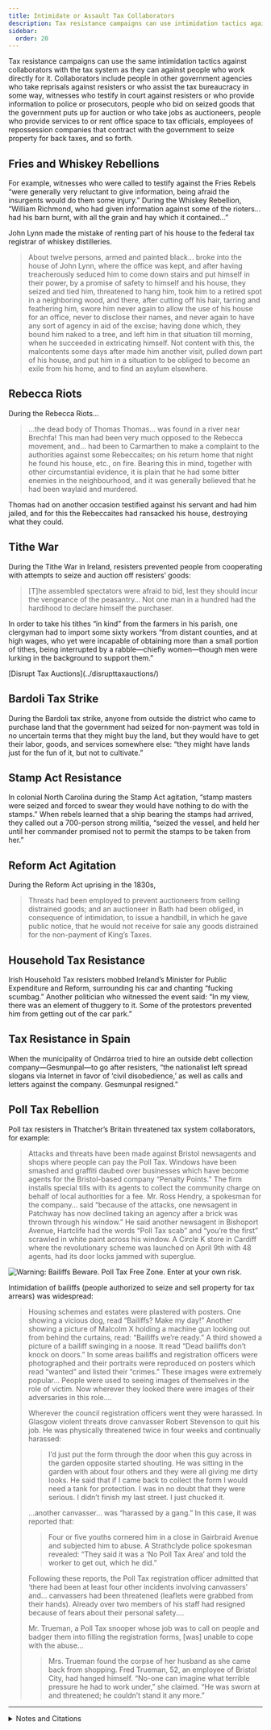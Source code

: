 ```yaml
---
title: Intimidate or Assault Tax Collaborators
description: Tax resistance campaigns can use intimidation tactics against collaborators with the tax system.
sidebar:
  order: 20
---
```


Tax resistance campaigns can use the same intimidation tactics against collaborators with the tax system as they can against people who work directly for it.
Collaborators include people in other government agencies who take reprisals against resisters or who assist the tax bureaucracy in some way, witnesses who testify in court against resisters or who provide information to police or prosecutors, people who bid on seized goods that the government puts up for auction or who take jobs as auctioneers, people who provide services to or rent office space to tax officials, employees of repossession companies that contract with the government to seize property for back taxes, and so forth.

## <Badge text="Example" size="medium" /> Fries and Whiskey Rebellions

For example, witnesses who were called to testify against the Fries Rebels “were generally very reluctant to give information, being afraid the insurgents would do them some injury.”
During the Whiskey Rebellion, “William Richmond, who had given information against some of the rioters… had his barn burnt, with all the grain and hay which it contained…”

John Lynn made the mistake of renting part of his house to the federal tax registrar of whiskey distilleries.

> About twelve persons, armed and painted black… broke into the house of John Lynn, where the office was kept, and after having treacherously seduced him to come down stairs and put himself in their power, by a promise of safety to himself and his house, they seized and tied him, threatened to hang him, took him to a retired spot in a neighboring wood, and there, after cutting off his hair, tarring and feathering him, swore him never again to allow the use of his house for an office, never to disclose their names, and never again to have any sort of agency in aid of the excise; having done which, they bound him naked to a tree, and left him in that situation till morning, when he succeeded in extricating himself.
> Not content with this, the malcontents some days after made him another visit, pulled down part of his house, and put him in a situation to be obliged to become an exile from his home, and to find an asylum elsewhere.

## <Badge text="Example" size="medium" /> Rebecca Riots

During the Rebecca Riots…

> …the dead body of Thomas Thomas… was found in a river near Brechfa!
> This man had been very much opposed to the Rebecca movement, and… had been to Carmarthen to make a complaint to the authorities against some Rebeccaites; on his return home that night he found his house, etc., on fire.
> Bearing this in mind, together with other circumstantial evidence, it is plain that he had some bitter enemies in the neighbourhood, and it was generally believed that he had been waylaid and murdered.

Thomas had on another occasion testified against his servant and had him jailed, and for this the Rebeccaites had ransacked his house, destroying what they could.

## <Badge text="Example" size="medium" /> Tithe War

During the Tithe War in Ireland, resisters prevented people from cooperating with attempts to seize and auction off resisters’ goods:

> [T]he assembled spectators were afraid to bid, lest they should incur the vengeance of the peasantry…
> Not one man in a hundred had the hardihood to declare himself the purchaser.

In order to take his tithes “in kind” from the farmers in his parish, one clergyman had to import some sixty workers “from distant counties, and at high wages, who yet were incapable of obtaining more than a small portion of tithes, being interrupted by a rabble—chiefly women—though men were lurking in the background to support them.”

<Aside type="tip" title="See also">
[Disrupt Tax Auctions](../disrupttaxauctions/)
</Aside>

## <Badge text="Example" size="medium" /> Bardoli Tax Strike

During the Bardoli tax strike, anyone from outside the district who came to purchase land that the government had seized for non-payment was told in no uncertain terms that they might buy the land, but they would have to get their labor, goods, and services somewhere else: “they might have lands just for the fun of it, but not to cultivate.”

## <Badge text="Example" size="medium" /> Stamp Act Resistance

In colonial North Carolina during the Stamp Act agitation, “stamp masters were seized and forced to swear they would have nothing to do with the stamps.”
When rebels learned that a ship bearing the stamps had arrived, they called out a 700-person strong militia, “seized the vessel, and held her until her commander promised not to permit the stamps to be taken from her.”

## <Badge text="Example" size="medium" /> Reform Act Agitation

During the Reform Act uprising in the 1830s,

> Threats had been employed to prevent auctioneers from selling distrained goods; and an auctioneer in Bath had been obliged, in consequence of intimidation, to issue a handbill, in which he gave public notice, that he would not receive for sale any goods distrained for the non-payment of King’s Taxes.

## <Badge text="Example" size="medium" /> Household Tax Resistance

Irish Household Tax resisters mobbed Ireland’s Minister for Public Expenditure and Reform, surrounding his car and chanting “fucking scumbag.”
Another politician who witnessed the event said:
“In my view, there was an element of thuggery to it.
Some of the protestors prevented him from getting out of the car park.”

## <Badge text="Example" size="medium" /> Tax Resistance in Spain

When the municipality of Ondárroa tried to hire an outside debt collection company—Gesmunpal—to go after resisters, “the nationalist left spread slogans via Internet in favor of ‘civil disobedience,’ as well as calls and letters against the company.
Gesmunpal resigned.”

## <Badge text="Example" size="medium" /> Poll Tax Rebellion

Poll tax resisters in Thatcher’s Britain threatened tax system collaborators, for example:

> Attacks and threats have been made against Bristol newsagents and shops where people can pay the Poll Tax.
> Windows have been smashed and graffiti daubed over businesses which have become agents for the Bristol-based company “Penalty Points.”
> The firm installs special tills with its agents to collect the community charge on behalf of local authorities for a fee.
> Mr. Ross Hendry, a spokesman for the company… said “because of the attacks, one newsagent in Patchway has now declined taking an agency after a brick was thrown through his window.”
> He said another newsagent in Bishoport Avenue, Hartclife had the words “Poll Tax scab” and “you’re the first” scrawled in white paint across his window.
> A Circle K store in Cardiff where the revolutionary scheme was launched on April 9th with 48 agents, had its door locks jammed with superglue.

![Warning: Bailiffs Beware. Poll Tax Free Zone. Enter at your own risk.](../../../assets/bailiffs-beware.gif)

Intimidation of bailiffs (people authorized to seize and sell property for tax arrears) was widespread:

> Housing schemes and estates were plastered with posters.
> One showing a vicious dog, read “Bailiffs? Make my day!”
> Another showing a picture of Malcolm X holding a machine gun looking out from behind the curtains, read: “Bailiffs we’re ready.”
> A third showed a picture of a bailiff swinging in a noose.
> It read “Dead bailiffs don’t knock on doors.”
> In some areas bailiffs and registration officers were photographed and their portraits were reproduced on posters which read “wanted” and listed their “crimes.”
> These images were extremely popular…
> People were used to seeing images of themselves in the role of victim.
> Now wherever they looked there were images of their adversaries in this role.…
>
> Wherever the council registration officers went they were harassed.
> In Glasgow violent threats drove canvasser Robert Stevenson to quit his job.
> He was physically threatened twice in four weeks and continually harassed:
>
> > I’d just put the form through the door when this guy across in the garden opposite started shouting.
> > He was sitting in the garden with about four others and they were all giving me dirty looks.
> > He said that if I came back to collect the form I would need a tank for protection.
> > I was in no doubt that they were serious. I didn’t finish my last street. I just chucked it.
>
> …another canvasser… was “harassed by a gang.”
> In this case, it was reported that:
>
> > Four or five youths cornered him in a close in Gairbraid Avenue and subjected him to abuse.
> > A Strathclyde police spokesman revealed: “They said it was a ‘No Poll Tax Area’ and told the worker to get out, which he did.”
>
> Following these reports, the Poll Tax registration officer admitted that ‘there had been at least four other incidents involving canvassers’ and… canvassers had been threatened (leaflets were grabbed from their hands).
> Already over two members of his staff had resigned because of fears about their personal safety.…
>
> Mr. Trueman, a Poll Tax snooper whose job was to call on people and badger them into filling the registration forms, [was] unable to cope with the abuse…
>
> > Mrs. Trueman found the corpse of her husband as she came back from shopping.
> > Fred Trueman, 52, an employee of Bristol City, had hanged himself.
> > “No-one can imagine what terrible pressure he had to work under,” she claimed.
> > “He was sworn at and threatened; he couldn’t stand it any more.”

<hr />

<details>
<summary>Notes and Citations</summary>

* Davis, W.W.H. <i>The Fries Rebellion</i> (1899), p. 45
* Hamilton, Alexander “Report on Opposition to Internal Duties” (5 August 1794) <i>The Works of Alexander Hamilton</i>, Vol. IV (1851), pp. 120–34
* Evans, Henry Tobit <i>Rebecca Riots!</i> (2010 ed.), p. 17
* Fitzpatrick, William John <i>The Life, Times, and Correspondence of the Right Rev. Dr. Doyle</i>, Vol. II (1862) pp. 404–05
* Desai, Mahadev <i>The Story of Bardoli</i> (1929) pp. 170–71
* Saunders, William L. <i>Lessons from Our North Carolina Records</i> (1889) p. 10
* <i>Hansard’s Parliamentary Debates</i>, Third Series, Vol. VIII (1832) p. 702
* “Minister Howlin and Tommy Carr (84) branded scumbags” <i>Wexford People</i> 29 February 2012
* Astui, Iratxe “Finaliza en Ondarroa el boicot fiscal sin afrontar los impagos” <i>El Correo</i> 19 July 2011 (translation mine)
* Burns, Danny <i>Poll Tax Rebellion</i> AK Press (1992), pp. 65–66, 130, 132 (quoting from the <i>Bristol Evening Post</i> 10 May 1990, the <i>Glasgow Evening Times</i> 9 July 1988, and <i>Der Spiegel</i> 5 March 1990)

</details>
